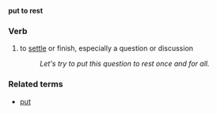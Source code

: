 '''put to rest'''
===Verb===
# to [[settle]] or finish, especially a question or discussion
#: ''Let's try to put this question to rest once and for all.''

===Related terms===
*[[put]]